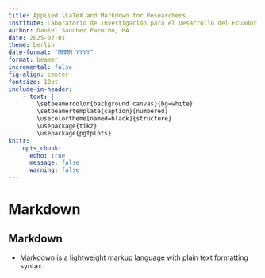 ```yaml
---
title: Applied \LaTeX and Markdown for Researchers
institute: Laboratorio de Investigación para el Desarrollo del Ecuador
author: Daniel Sánchez Pazmiño, MA
date: 2025-02-01
theme: berlin
date-format: "MMMM YYYY"
format: beamer
incremental: false
fig-align: center
fontsize: 10pt
include-in-header:
    - text: |
        \setbeamercolor{background canvas}{bg=white}
        \setbeamertemplate{caption}[numbered]
        \usecolortheme[named=black]{structure}
        \usepackage{tikz}
        \usepackage{pgfplots}
knitr:
    opts_chunk: 
      echo: true
      message: false
      warning: false
---
```


# Markdown

## Markdown

- Markdown is a lightweight markup language with plain text formatting syntax.